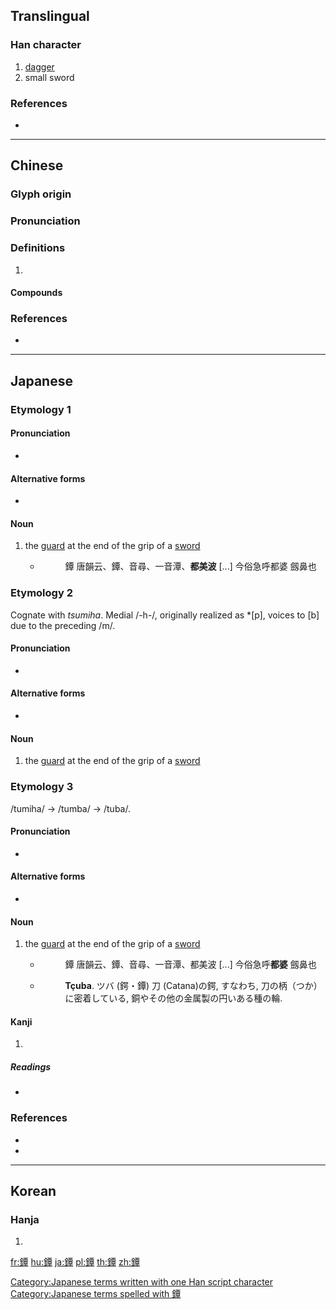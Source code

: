 {{character info/new}}
{{also|镡}}
==Translingual==

===Han character===
{{Han char|rn=167|rad=金|as=12|sn=20|four=81146|canj=CMWJ}}

# [[dagger]]
# small sword

===References===
* {{Han ref|kx=1322.130|dkj=40893|dj=1822.080|hdz=64255.010|uh=9414|ud=37908|bh=F4EC|bd=62700}}

----

==Chinese==
{{zh-forms|s=镡}}

===Glyph origin===
{{Han etym}}

===Pronunciation===
{{zh-pron
|m=tán
|c=taam4,cam4,jam4
|mc=y
|oc=y
|cat=
}}

===Definitions===
{{zh-hanzi}}

# {{rfdef|zh}}

====Compounds====
{{zh-der|鱗鋏星鐔}}

===References===
* {{R:yue:Hanzi}}

----

==Japanese==

===Etymology 1===

====Pronunciation====
* {{IPA|[tsumiha]|lang=ja}}

====Alternative forms====
* {{l|ja|鍔}}

====Noun====
{{ja-noun|つみは}}

# the [[guard]] at the end of the grip of a [[sword]]
#* {{RQ:Wamyō Ruijushō|5|45}}
#*: 鐔 唐韻云、鐔、音尋、一音潭、'''都美波''' [...] 今俗急呼都婆 劔鼻也

===Etymology 2===
Cognate with ''tsumiha''. Medial /-h-/, originally realized as *[p], voices to [b] due to the preceding /m/.

====Pronunciation====
* {{IPA|[tsumiba]|lang=ja}}

====Alternative forms====
* {{l|ja|鍔}}

====Noun====
{{ja-noun|つみば}}

# the [[guard]] at the end of the grip of a [[sword]]

===Etymology 3===
/tumiha/ → /tumba/ → /tuba/.

====Pronunciation====
* {{IPA|[tsuba]|lang=ja}}

====Alternative forms====
* {{l|ja|鍔}}

====Noun====
{{ja-noun|つば}}

# the [[guard]] at the end of the grip of a [[sword]]
#* {{RQ:Wamyō Ruijushō|5|45}}
#*: 鐔 唐韻云、鐔、音尋、一音潭、都美波 [...] 今俗急呼'''都婆''' 劔鼻也
#* {{RQ:Nippo Jisho|620}}
#*: '''Tçuba'''. ツバ (鍔・鐔) 刀 (Catana)の鍔, すなわち, 刀の柄（つか）に密着している, 銅やその他の金属製の円いある種の輪.

====Kanji====
{{ja-kanji|grade=|rs=金12}}

# {{defn|lang=ja|sort=金12}}

=====Readings=====
* {{ja-readings|on=[[しん]] (shin), [[じん]] (jin)|kun=[[つば]] (tsuba)|nanori=}}

===References===
* {{R:Nippo Jisho}}
* {{R:Wamyō Ruijushō}}

[[Category:Japanese terms written with one Han script character]]
[[Category:Japanese terms spelled with 鐔]]

----

==Korean==

===Hanja===
{{ko-hanja|hangeul=심|eumhun=|rv=sim|mr=sim|y=sim}}

# {{defn|lang=ko|sort=金12}}

[[fr:鐔]]
[[hu:鐔]]
[[ja:鐔]]
[[pl:鐔]]
[[th:鐔]]
[[zh:鐔]]